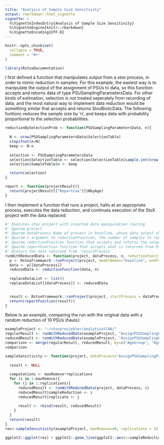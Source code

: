 ```yaml
---
title: "Analysis of Sample Size Sensitivity"
output: rmarkdown::html_vignette
vignette: >
  %\VignetteIndexEntry{Analysis of Sample Size Sensitivity}
  %\VignetteEngine{knitr::rmarkdown}
  %\VignetteEncoding{UTF-8}
---
```


```r
knitr::opts_chunk$set(
  collapse = TRUE,
  comment = "#>"
)
```

```r
library(RstoxDocumentation)
```

I first defined a function that manipulates output from a stox process, in order to mimic reduction in samples. For this example, the easiest way is to manipulate the output of the assignment of PSUs to data, so this function accepts and returns data of type PSUSamplingParametersData. For other kinds of estimation, selection is not treated seperately from recording of data, and the most natural way to implement data reduction would be something similar that accepts and returns StoxBioticData. The following funtionc reduces the sample size by 'n', and keeps data with probability proportional to the selection probabilities.

```r
reductionBySelectionProb <- function(PSUSamplingParametersData, n){
  
  N <- nrow(PSUSamplingParametersData$SelectionTable)
  stopifnot(n<N)
  keep <- N-n
  
  selection <- PSUSamplingParametersData
  selection$SelectionTable <- selection$SelectionTable[sample.int(nrow(PSUSamplingParametersData$SelectionTable), keep, prob = PSUSamplingParametersData$SelectionTable$SelectionProbability),]
  selection$SampleTable$n <- keep

  return(selection)  
}
```


```r
report <- function(projectResult){
  return(projectResult[["ReportCaa"]]$NbyAge)
}
```


I then implement a function that runs a project, halts at an appropriate process, executes the data reduction, and continues execution of the StoX project with the data replaced:



```r
#' Executes stox project with inserted data manipulation routing
#' @param project
#' @param dataProcess Name of process in baseline, whose data output should be manipulated by 'reductionFunction'
#' @param n argument to reductionFunction, the number of samples to remove
#' @param reductionFunction function that accepts and returns the output from dataProcess, and, and the argument n 
#' @param reportFunction function that accepts what is returned from RstoxFramework::runProject, and extracts desired results
#' @return the data returned from 'resultProcess'
runWithReducedData <- function(project, dataProcess, n, reductionFunction=reductionBySelectionProb, reportFunction=report){
  p <- RstoxFramework::runProject(project, modelNames="baseline", endProcess = dataProcess)
  data <- p[[dataProcess]]
  reducedData <- reductionFunction(data, n)
  
  replaceDataList <- list()
  replaceDataList[[dataProcess]] <- reducedData

  
  result <- RstoxFramework::runProject(project, startProcess = dataProcess, replaceDataList = replaceDataList)
  return(reportFunction(result))
}
```

Below is an example, comparing the run with the original data with a random reduction of 10 PSUs (hauls):

```r
exampleProject <- "~/stoxprosjekter/analyticalCAA/"
regularResult <- runWithReducedData(exampleProject, "AssignPSUSamplingParameters", 0, function(x,y){x})
reducedResult <- runWithReducedData(exampleProject, "AssignPSUSamplingParameters", 10)
comparison <- merge(regularResult, reducedResult, by=c("AgeGroup", "Age"), suffix=c(".regular", ".reduced"))
comparison
```

```r
sampleSensitivity <- function(project, dataProcess="AssignPSUSamplingParameters", maxRemove=50, replications=3){
  
  result <- NULL
  
  computations <- maxRemove*replications
  for (i in 1:maxRemove){
    for (j in 1:replications){
      reducedResult <- runWithReducedData(project, dataProcess, i)
      reducedResult$sampleReduction <- i
      reducedResult$replicate <- j
      
      result <- rbind(result, reducedResult)
    }
  }
  return(result)
}
res<-sampleSensitivity(exampleProject, maxRemove=40, replications = 1)
```

```r
ggplot2::ggplot(res) + ggplot2::geom_line(ggplot2::aes(x=sampleReduction, y=SD/CatchAtAge, col=AgeGroup)) + ggplot2::ylim(c(0,.5))
```

